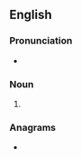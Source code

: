 ==English==

===Pronunciation===
* {{IPA|/ˈɛpɪks/|lang=en}}

===Noun===
{{head|en|noun form}}

# {{plural of|epic|lang=en}}

===Anagrams===
* {{anagrams|en|a=ceips|SPECI|SPICE|Spice|pices|sepic|spice}}